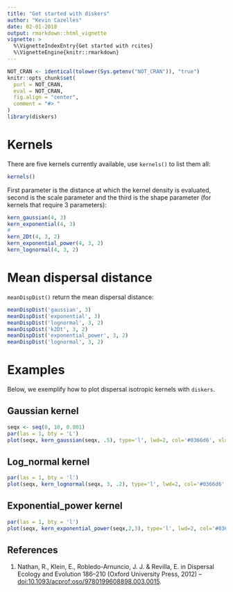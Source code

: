 ```yaml
---
title: "Get started with diskers"
author: "Kevin Cazelles"
date: 02-01-2018
output: rmarkdown::html_vignette
vignette: >
  %\VignetteIndexEntry{Get started with rcites}
  %\VignetteEngine{knitr::rmarkdown}
---
```



```r
NOT_CRAN <- identical(tolower(Sys.getenv("NOT_CRAN")), "true")
knitr::opts_chunk$set(
  purl = NOT_CRAN,
  eval = NOT_CRAN,
  fig.align = "center",
  comment = "#> "
)
library(diskers)
```


# Kernels

There are five kernels currently available, use `kernels()` to list them all:

```r
kernels()
```

First parameter is the distance at which the kernel density is evaluated,
second is the scale parameter and the third is the shape parameter (for kernels that require 3 parameters):

```r
kern_gaussian(4, 3)
kern_exponential(4, 3)
#
kern_2Dt(4, 3, 2)
kern_exponential_power(4, 3, 2)
kern_lognormal(4, 3, 2)
```

# Mean dispersal distance

`meanDispDist()` return the mean dispersal distance:

```r
meanDispDist('gaussian', 3)
meanDispDist('exponential', 3)
meanDispDist('lognormal', 3, 2)
meanDispDist('k2Dt', 3, 2)
meanDispDist('exponential_power', 3, 2)
meanDispDist('lognormal', 3, 2)
```


# Examples

Below, we exemplify how to plot dispersal isotropic kernels with `diskers`.

## Gaussian kernel

```r
seqx <- seq(0, 10, 0.001)
par(las = 1, bty = 'L')
plot(seqx, kern_gaussian(seqx, .5), type='l', lwd=2, col='#0366d6', xlab='Distance', ylab='Density')
```

## Log_normal kernel

```r
par(las = 1, bty = 'l')
plot(seqx, kern_lognormal(seqx, 3, .2), type='l', lwd=2, col='#0366d6', xlab='Distance', ylab='Density')
```

## Exponential_power kernel

```r
par(las = 1, bty = 'l')
plot(seqx, kern_exponential_power(seqx,2,3), type='l', lwd=2, col='#0366d6', xlab='Distance', ylab='Density')
```



## References

1. Nathan, R., Klein, E., Robledo-Arnuncio, J. J. & Revilla, E. in Dispersal
Ecology and Evolution 186–210 (Oxford University Press, 2012) -- [doi:10.1093/acprof:oso/9780199608898.003.0015](https://doi.org/10.1093/acprof:oso/9780199608898.003.0015).
